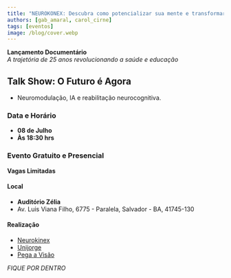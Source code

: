 ```yaml
---
title: "NEUROKONEX: Descubra como potencializar sua mente e transformar sua vida"
authors: [gab_amaral, carol_cirne]
tags: [eventos]
image: /blog/cover.webp
---
```


**Lançamento Documentário**  
*A trajetória de 25 anos revolucionando a saúde e educação*

## Talk Show: O Futuro é Agora
- Neuromodulação, IA e reabilitação neurocognitiva.

### Data e Horário
- **08 de Julho**
- **Às 18:30 hrs**

### Evento Gratuito e Presencial
**Vagas Limitadas**

#### Local
- **Auditório Zélia**
- Av. Luis Viana Filho, 6775 - Paralela, Salvador - BA, 41745-130

#### Realização
- [Neurokinex](https://www.instagram.com/p/DJScbfAxO-Q/?igsh=ajVrcWp6a3FhcGNk)
- [Unijorge](https://www.instagram.com/p/DJSbYwARhN-/?igsh=MTdibThzMzc4ejN4eA==)
- [Pega a Visão](https://www.instagram.com/p/DJSbPBIRyCy/?igsh=aTg4bm9ocWRhdXVr)

*FIQUE POR DENTRO*